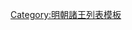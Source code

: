 {{ming|title=明朝嘉祥國諸王|ed=嘉祥國|head=[[萬曆]]四十年（[[1612年]]）封。|
{{ming/title}}
{{ming/list|嘉祥王|[[朱由檉]]|朱常{{僻字|𰝢|⿰氵遷}}、庶十一子|[[1612年]]—？年|萬曆四十年封。}}
{{ming/list|嘉祥王|[[朱慈𰞾|朱慈{{僻字|𰞾|⿰火若}}]]|朱由檉、子|？年—[[1644年]]|不知何年襲封。[[崇禎]]十七年十二月，[[清朝|清]]致[[北京]]。}}
{{ming/list|嘉祥王|[[朱慈禜]]|朱由檉、子|[[1644年]]—[[1645年]]|不知何年襲封。[[隆武]]元年八月薨。}}
}}<noinclude>
[[Category:明朝諸王列表模板]]
</noinclude>